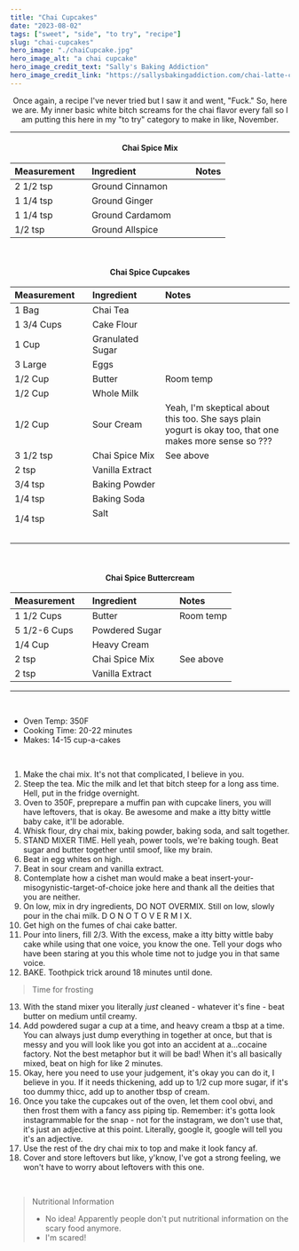 ---
title: "Chai Cupcakes"
date: "2023-08-02"
tags: ["sweet", "side", "to try", "recipe"]
slug: "chai-cupcakes"
hero_image: "./chaiCupcake.jpg"
hero_image_alt: "a chai cupcake"
hero_image_credit_text: "Sally's Baking Addiction"
hero_image_credit_link: "https://sallysbakingaddiction.com/chai-latte-cupcakes/"
---
<div align="center">
Once again, a recipe I've never tried but I saw it and went, "Fuck." So, here we are. My inner basic white bitch screams for the chai flavor every fall so I am putting this here in my "to try" category to make in like, November.
</div>

---

<div align="center">

#### Chai Spice Mix

| Measurement                                                     | Ingredient                                                | Notes |
| :-------------------------------------------------------------- | :-------------------------------------------------------- | :---- |
| 2 1/2 tsp                                                       | Ground Cinnamon                                           |       |
| 1 1/4 tsp                                                       | Ground Ginger                                             |       |
| 1 1/4 tsp                                                       | Ground Cardamom                                           |       |
| 1/2 tsp &nbsp; &nbsp; &nbsp; &nbsp; &nbsp; &nbsp; &nbsp; &nbsp; | Ground Allspice &nbsp; &nbsp; &nbsp; &nbsp; &nbsp; &nbsp; |       |

<br />

#### Chai Spice Cupcakes

| Measurement                                                                                                      | Ingredient                                                                                                                                                                   | Notes                                                                                                   |
| :--------------------------------------------------------------------------------------------------------------- | :--------------------------------------------------------------------------------------------------------------------------------------------------------------------------- | :------------------------------------------------------------------------------------------------------ |
| 1 Bag                                                                                                            | Chai Tea                                                                                                                                                                     |                                                                                                         |
| 1 3/4 Cups                                                                                                       | Cake Flour                                                                                                                                                                   |                                                                                                         |
| 1 Cup                                                                                                            | Granulated Sugar                                                                                                                                                             |                                                                                                         |
| 3 Large                                                                                                          | Eggs                                                                                                                                                                         |
| 1/2 Cup                                                                                                          | Butter                                                                                                                                                                       | Room temp                                                                                               |
| 1/2 Cup                                                                                                          | Whole Milk                                                                                                                                                                   |                                                                                                         |
| 1/2 Cup                                                                                                          | Sour Cream                                                                                                                                                                   | Yeah, I'm skeptical about this too. She says plain yogurt is okay too, that one makes more sense so ??? |
| 3 1/2 tsp                                                                                                        | Chai Spice Mix                                                                                                                                                               | See above                                                                                               |
| 2 tsp                                                                                                            | Vanilla Extract                                                                                                                                                              |
| 3/4 tsp                                                                                                          | Baking Powder                                                                                                                                                                |                                                                                                         |
| 1/4 tsp                                                                                                          | Baking Soda                                                                                                                                                                  |                                                                                                         |
| 1/4 tsp &nbsp; &nbsp; &nbsp; &nbsp; &nbsp; &nbsp; &nbsp; &nbsp; &nbsp; &nbsp; &nbsp; &nbsp; &nbsp; &nbsp; &nbsp; | Salt &nbsp; &nbsp; &nbsp; &nbsp; &nbsp; &nbsp; &nbsp; &nbsp; &nbsp; &nbsp; &nbsp; &nbsp; &nbsp; &nbsp; &nbsp; &nbsp; &nbsp; &nbsp; &nbsp; &nbsp; &nbsp; &nbsp; &nbsp; &nbsp; |                                                                                                         |

<br />

#### Chai Spice Buttercream

| Measurement                                                                 | Ingredient                                  | Notes     |
| :-------------------------------------------------------------------------- | :------------------------------------------ | :-------- |
| 1 1/2 Cups                                                                  | Butter                                      | Room temp |
| 5 1/2-6 Cups                                                                | Powdered Sugar                              |           |
| 1/4 Cup                                                                     | Heavy Cream                                 |           |
| 2 tsp                                                                       | Chai Spice Mix                              | See above |
| 2 tsp &nbsp; &nbsp; &nbsp; &nbsp; &nbsp; &nbsp; &nbsp; &nbsp; &nbsp; &nbsp; | Vanilla Extract &nbsp; &nbsp; &nbsp; &nbsp; |           |

</div>

---

<br />

- Oven Temp: 350F
- Cooking Time: 20-22 minutes
- Makes: 14-15 cup-a-cakes

<br />

1. Make the chai mix. It's not that complicated, I believe in you.
2. Steep the tea. Mic the milk and let that bitch steep for a long ass time. Hell, put in the fridge overnight.
3. Oven to 350F, preprepare a muffin pan with cupcake liners, you will have leftovers, that is okay. Be awesome and make a itty bitty wittle baby cake, it'll be adorable.
4. Whisk flour, dry chai mix, baking powder, baking soda, and salt together.
5. STAND MIXER TIME. Hell yeah, power tools, we're baking tough. Beat sugar and butter together until smoof, like my brain.
6. Beat in egg whites on high.
7. Beat in sour cream and vanilla extract.
8. Contemplate how a cishet man would make a beat insert-your-misogynistic-target-of-choice joke here and thank all the deities that you are neither.
9. On low, mix in dry ingredients, DO NOT OVERMIX. Still on low, slowly pour in the chai milk. D O  N O T  O V E R M I X. 
10. Get high on the fumes of chai cake batter.
11. Pour into liners, fill 2/3. With the excess, make a itty bitty wittle baby cake while using that one voice, you know the one. Tell your dogs who have been staring at you this whole time not to judge you in that same voice.
12. BAKE. Toothpick trick around 18 minutes until done. 
> Time for frosting
13. With the stand mixer you literally _just_ cleaned - whatever it's fine - beat butter on medium until creamy.
14. Add powdered sugar a cup at a time, and heavy cream a tbsp at a time. You can always just dump everything in together at once, but that is messy and you will look like you got into an accident at a...cocaine factory. Not the best metaphor but it will be bad! When it's all basically mixed, beat on high for like 2 minutes.
15. Okay, here you need to use your judgement, it's okay you can do it, I believe in you. If it needs thickening, add up to 1/2 cup more sugar, if it's too dummy thicc, add up to another tbsp of cream. 
16. Once you take the cupcakes out of the oven, let them cool obvi, and then frost them with a fancy ass piping tip. Remember: it's gotta look instagrammable for the snap - not for the instagram, we don't use that, it's just an adjective at this point. Literally, google it, google will tell you it's an adjective. 
17. Use the rest of the dry chai mix to top and make it look fancy af.
18. Cover and store leftovers but like, y'know, I've got a strong feeling, we won't have to worry about leftovers with this one.

<br />

> Nutritional Information
>
> - No idea! Apparently people don't put nutritional information on the scary food anymore. 
> - I'm scared!
